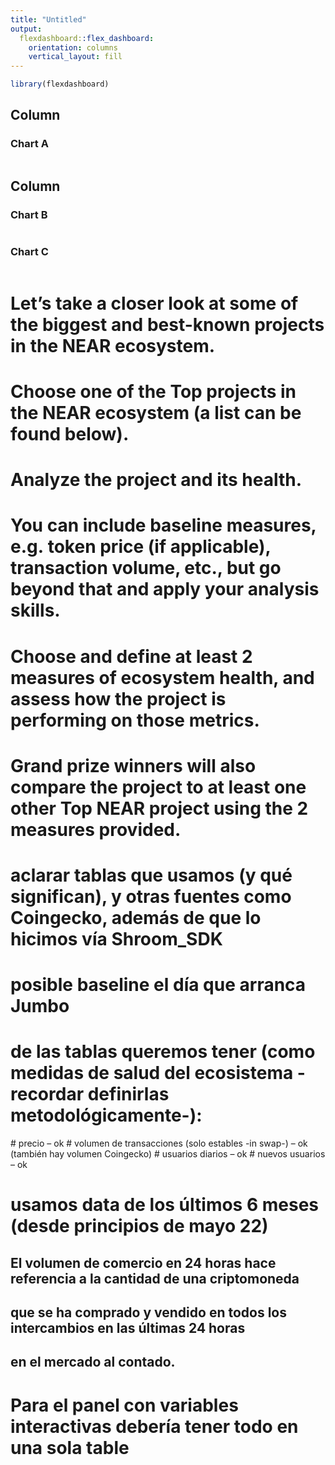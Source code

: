 ```yaml
---
title: "Untitled"
output: 
  flexdashboard::flex_dashboard:
    orientation: columns
    vertical_layout: fill
---
```


```r
library(flexdashboard)
```

Column {data-width=650}
-----------------------------------------------------------------------

### Chart A

```r

```

Column {data-width=350}
-----------------------------------------------------------------------

### Chart B

```r

```

### Chart C

```r

```



# Let’s take a closer look at some of the biggest and best-known projects in the NEAR ecosystem.
# Choose one of the Top projects in the NEAR ecosystem (a list can be found below). 
# Analyze the project and its health.
# You can include baseline measures, e.g. token price (if applicable), transaction volume, etc., but go beyond that and apply your analysis skills. 
# Choose and define at least 2 measures of ecosystem health, and assess how the project is performing on those metrics.
# Grand prize winners will also compare the project to at least one other Top NEAR project using the 2 measures provided.

# aclarar tablas que usamos (y qué significan), y otras fuentes como Coingecko, además de que lo hicimos vía Shroom_SDK
# posible baseline el día que arranca Jumbo
# de las tablas queremos tener (como medidas de salud del ecosistema -recordar definirlas metodológicamente-):
  # precio -- ok
  # volumen de transacciones (solo estables -in swap-) -- ok (también hay volumen Coingecko)
  # usuarios diarios -- ok
  # nuevos usuarios -- ok


# usamos data de los últimos 6 meses (desde principios de mayo 22)

## El volumen de comercio en 24 horas hace referencia a la cantidad de una criptomoneda 
## que se ha comprado y vendido en todos los intercambios en las últimas 24 horas 
## en el mercado al contado. 


# Para el panel con variables interactivas debería tener todo en una sola table
